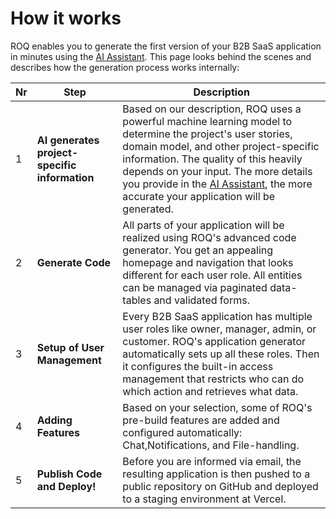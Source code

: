 
# How it works

ROQ enables you to generate the first version of your B2B SaaS application in minutes using the
[AI Assistant](https://app.roq.ai/). This page looks behind the scenes and describes how the generation process
works internally:

| Nr  | Step                                          | Description                                                                                                                                                                                                                                                                                                                                           |
|-----|-----------------------------------------------|-------------------------------------------------------------------------------------------------------------------------------------------------------------------------------------------------------------------------------------------------------------------------------------------------------------------------------------------------------|
| 1   | **AI generates project-specific information** | Based on our description, ROQ uses a powerful machine learning model to determine the project's user stories, domain model, and other project-specific information. The quality of this heavily depends on your input. The more details you provide in the [AI Assistant](https://app.roq.ai/), the more accurate your application will be generated. |
| 2   | **Generate Code**                             | All parts of your application will be realized using ROQ's advanced code generator. You get an appealing homepage and navigation that looks different for each user role. All entities can be managed via paginated data-tables and validated forms.                                                                                                  |
| 3   | **Setup of User Management**                  | Every B2B SaaS application has multiple user roles like owner, manager, admin, or customer. ROQ's application generator automatically sets up all these roles. Then it configures the built-in access management that restricts who can do which action and retrieves what data.                                                                      |
| 4   | **Adding Features**                           | Based on your selection, some of ROQ's pre-build features are added and configured automatically: Chat,Notifications, and File-handling.                                                                                                                                                                                                              |
| 5   | **Publish Code and Deploy!**                  | Before you are informed via email, the resulting application is then pushed to a public repository on GitHub and deployed to a staging environment at Vercel.                                                                                                                                                                                         |
